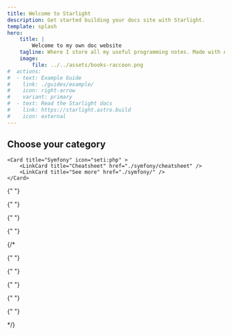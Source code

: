 ```yaml
---
title: Welcome to Starlight
description: Get started building your docs site with Starlight.
template: splash
hero:
    title: |
        Welcome to my own doc website
    tagline: Where I store all my useful programming notes. Made with Astro Starlight 🚀✨
    image:
        file: ../../assets/books-raccoon.png
#  actions:
#  - text: Example Guide
#    link: ./guides/example/
#    icon: right-arrow
#    variant: primary
#  - text: Read the Starlight docs
#    link: https://starlight.astro.build
#    icon: external
---
```



## Choose your category

<CardGrid >

    <Card title="Symfony" icon="seti:php" >
    	<LinkCard title="Cheatsheet" href="./symfony/cheatsheet" />
    	<LinkCard title="See more" href="./symfony/" />
    </Card>

{" "}
<Card title="Docker" icon="seti:docker">
    <LinkCard title="Cheatsheet" href="./docker/cheatsheet" />
    <LinkCard title="See more" href="./docker/" />
</Card>

{" "}
<Card title="Vue & Nuxt" icon="seti:vue">
    <LinkCard title="Vue" href="./vue-nuxt/vue/creating_vue" />
	<LinkCard title="Nuxt" href="./vue-nuxt/nuxt/creating_nuxt" />
    <LinkCard title="Pinia" href="./vue-nuxt/pinia/pinia" />
</Card>

{" "}
<Card title="Git & Github" icon="seti:git">
    <LinkCard title="Cheatsheet" href="./git/cheatsheet" />
</Card>

{" "}
<Card title="Wordpress" icon="open-book">
    <LinkCard title="Wordpress (classic)" href="./wordpress/wordpress_php" />
    <LinkCard title="Full Site Editing" href=".wordpress/full-site-editing-fse/configuration/" />
</Card>

{/* <Card title="React & Next" icon="seti:react" href="/guides/authoring-content/">
<LinkCard title="Vue & Nuxt" href="/guides/authoring-content/" />
</Card>

{" "}
<Card title="NodeJS" icon="node" href="/guides/authoring-content/">
    <LinkCard title="React & Next" href="/guides/authoring-content/" />
    <LinkCard title="Vue & Nuxt" href="/guides/authoring-content/" />
</Card>

{" "}
<Card title="Python" icon="seti:python" href="/guides/authoring-content/">
    <LinkCard title="Symfony" href="/guides/authoring-content/" />
</Card>

{" "}
<Card title="Git" icon="github" href="/guides/authoring-content/">
    <LinkCard title="Symfony" href="/guides/authoring-content/" />
</Card>

{" "}
<Card title="Networking" icon="laptop" href="/guides/authoring-content/">
    <LinkCard title="Symfony" href="/guides/authoring-content/" />
</Card>

{" "}
<Card title="CMS" icon="seti:liquid" href="/guides/authoring-content/">
    <LinkCard title="Symfony" href="/guides/authoring-content/" />
</Card>

  <Card title="Vim & NeoVim" icon="right-arrow" href="/guides/authoring-content/">
		<LinkCard title="Symfony" href="/guides/authoring-content/" /> 
	</Card> */}
  
	
</CardGrid>
